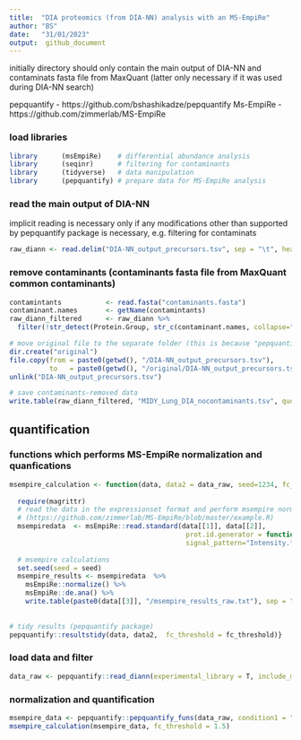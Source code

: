 ```yaml
---
title:  "DIA proteomics (from DIA-NN) analysis with an MS-EmpiRe"
author: "BS"
date:   "31/01/2023"
output:  github_document
---
```


initially directory should only contain the main output of DIA-NN and contaminats fasta file from MaxQuant (latter only necessary if it was used during DIA-NN search)

pepquantify - https://github.com/bshashikadze/pepquantify
Ms-EmpiRe   - https://github.com/zimmerlab/MS-EmpiRe

### load libraries
```r
library      (msEmpiRe)    # differential abundance analysis
library      (seqinr)      # filtering for contaminants
library      (tidyverse)   # data manipulation
library      (pepquantify) # prepare data for MS-EmpiRe analysis
```


### read the main output of DIA-NN
implicit reading is necessary only if any modifications other than supported by pepquantify package is necessary, e.g. filtering for contaminats
```r
raw_diann <- read.delim("DIA-NN_output_precursors.tsv", sep = "\t", header = T) #can be downloaded from PRIDE repository
```


### remove contaminants (contaminants fasta file from MaxQuant common contaminants)
```r
contamintants           <- read.fasta("contaminants.fasta")
contaminant.names       <- getName(contamintants) 
raw_diann_filtered      <- raw_diann %>% 
  filter(!str_detect(Protein.Group, str_c(contaminant.names, collapse="|")))

# move original file to the separate folder (this is because "pepquantify" will read automatically largest tsv file so it is necessary to leave only filtered data in the main directory)
dir.create("original")
file.copy(from = paste0(getwd(), "/DIA-NN_output_precursors.tsv"),
          to   = paste0(getwd(), "/original/DIA-NN_output_precursors.tsv"))
unlink("DIA-NN_output_precursors.tsv")

# save contaminants-removed data
write.table(raw_diann_filtered, "MIDY_Lung_DIA_nocontaminants.tsv", quote = F, sep = "\t", row.names = F)
```


## quantification
### functions which performs MS-EmpiRe normalization and quanfications
```r
msempire_calculation <- function(data, data2 = data_raw, seed=1234, fc_threshold = 1.5) {
  
  require(magrittr)
  # read the data in the expressionset format and perform msempire normalization and quantification  
  # (https://github.com/zimmerlab/MS-EmpiRe/blob/master/example.R)
  msempiredata  <- msEmpiRe::read.standard(data[[1]], data[[2]],
                                            prot.id.generator = function(pep) unlist(strsplit(pep, "\\.[0-9]*$"))[1],
                                            signal_pattern="Intensity.*")
  
  # msempire calculations
  set.seed(seed = seed)
  msempire_results <- msempiredata  %>%
    msEmpiRe::normalize() %>%
    msEmpiRe::de.ana() %>%
    write.table(paste0(data[[3]], "/msempire_results_raw.txt"), sep = "\t", row.names = F)
  
  
# tidy results (pepquantify package)
pepquantify::resultstidy(data, data2,  fc_threshold = fc_threshold)}
```


### load data and filter
```r
data_raw <- pepquantify::read_diann(experimental_library = T, include_mod_in_pepreport = T)
```


### normalization and quantification
```r
msempire_data <- pepquantify::pepquantify_funs(data_raw, condition1 = "MIDY", condition2 = "WT", imputation = TRUE)
msempire_calculation(msempire_data, fc_threshold = 1.5)
```






